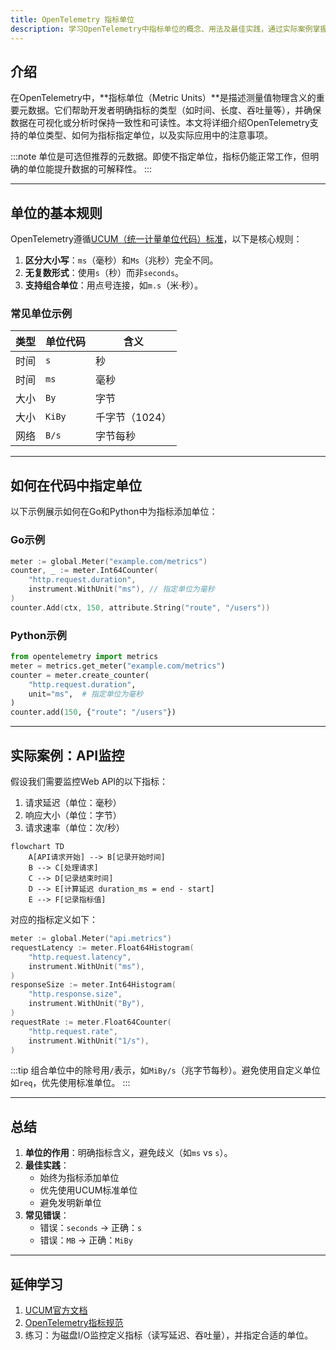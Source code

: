```yaml
---
title: OpenTelemetry 指标单位
description: 学习OpenTelemetry中指标单位的概念、用法及最佳实践，通过实际案例掌握如何正确使用单位规范指标数据。
---
```


## 介绍

在OpenTelemetry中，**指标单位（Metric Units）**是描述测量值物理含义的重要元数据。它们帮助开发者明确指标的类型（如时间、长度、吞吐量等），并确保数据在可视化或分析时保持一致性和可读性。本文将详细介绍OpenTelemetry支持的单位类型、如何为指标指定单位，以及实际应用中的注意事项。

:::note
单位是可选但推荐的元数据。即使不指定单位，指标仍能正常工作，但明确的单位能提升数据的可解释性。
:::

---

## 单位的基本规则

OpenTelemetry遵循[UCUM（统一计量单位代码）标准](https://ucum.org/)，以下是核心规则：

1. **区分大小写**：`ms`（毫秒）和`Ms`（兆秒）完全不同。
2. **无复数形式**：使用`s`（秒）而非`seconds`。
3. **支持组合单位**：用点号连接，如`m.s`（米·秒）。

### 常见单位示例
| 类型       | 单位代码 | 含义          |
|------------|----------|---------------|
| 时间       | `s`      | 秒            |
| 时间       | `ms`     | 毫秒          |
| 大小       | `By`     | 字节          |
| 大小       | `KiBy`   | 千字节（1024）|
| 网络       | `B/s`    | 字节每秒      |

---

## 如何在代码中指定单位

以下示例展示如何在Go和Python中为指标添加单位：

### Go示例
```go
meter := global.Meter("example.com/metrics")
counter, _ := meter.Int64Counter(
    "http.request.duration",
    instrument.WithUnit("ms"), // 指定单位为毫秒
)
counter.Add(ctx, 150, attribute.String("route", "/users"))
```

### Python示例
```python
from opentelemetry import metrics
meter = metrics.get_meter("example.com/metrics")
counter = meter.create_counter(
    "http.request.duration",
    unit="ms",  # 指定单位为毫秒
)
counter.add(150, {"route": "/users"})
```

---

## 实际案例：API监控

假设我们需要监控Web API的以下指标：
1. 请求延迟（单位：毫秒）
2. 响应大小（单位：字节）
3. 请求速率（单位：次/秒）

```mermaid
flowchart TD
    A[API请求开始] --> B[记录开始时间]
    B --> C[处理请求]
    C --> D[记录结束时间]
    D --> E[计算延迟 duration_ms = end - start]
    E --> F[记录指标值]
```

对应的指标定义如下：
```go
meter := global.Meter("api.metrics")
requestLatency := meter.Float64Histogram(
    "http.request.latency",
    instrument.WithUnit("ms"),
)
responseSize := meter.Int64Histogram(
    "http.response.size",
    instrument.WithUnit("By"),
)
requestRate := meter.Float64Counter(
    "http.request.rate",
    instrument.WithUnit("1/s"),
)
```

:::tip
组合单位中的除号用`/`表示，如`MiBy/s`（兆字节每秒）。避免使用自定义单位如`req`，优先使用标准单位。
:::

---

## 总结

1. **单位的作用**：明确指标含义，避免歧义（如`ms` vs `s`）。
2. **最佳实践**：
   - 始终为指标添加单位
   - 优先使用UCUM标准单位
   - 避免发明新单位
3. **常见错误**：
   - 错误：`seconds` → 正确：`s`
   - 错误：`MB` → 正确：`MiBy`

---

## 延伸学习

1. [UCUM官方文档](https://ucum.org/ucum.html)
2. [OpenTelemetry指标规范](https://opentelemetry.io/docs/specs/otel/metrics/)
3. 练习：为磁盘I/O监控定义指标（读写延迟、吞吐量），并指定合适的单位。